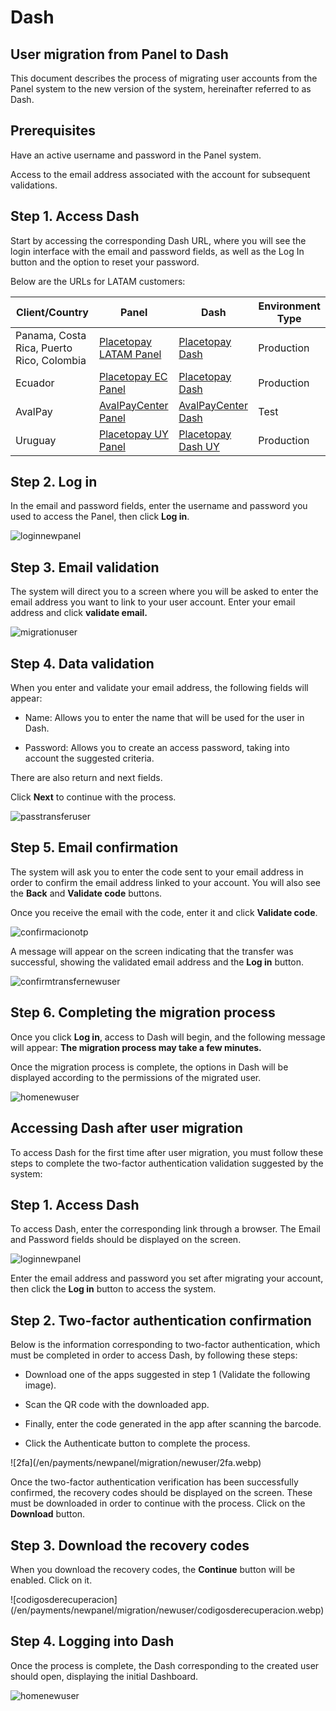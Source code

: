 

# Dash

## User migration from Panel to Dash

This document describes the process of migrating user accounts from the Panel system to the new version of the system, hereinafter referred to as Dash.

## Prerequisites

<Note type="error"> Have an active username and password in the Panel system.</Note>

<Note type="error"> Access to the email address associated with the account for subsequent validations.</Note>

## Step 1. Access Dash

Start by accessing the corresponding Dash URL, where you will see the login interface with the email and password fields, as well as the Log In button and the option to reset your password.  

Below are the URLs for LATAM customers: 

| Client/Country  | Panel                         | Dash                                                      | Environment Type |
|-----------------|-----------------------------------|----------------------------------------------------------------|------------------|
| Panama, Costa Rica, Puerto Rico, Colombia | [Placetopay LATAM Panel](https://panel.placetopay.com/)     | [Placetopay Dash](https://dash.placetopay.com/login)          | Production       |
| Ecuador          | [Placetopay EC Panel](https://panel.placetopay.ec/)    | [Placetopay Dash](https://dash.placetopay.ec/login)           | Production       |
| AvalPay          | [AvalPayCenter Panel](https://admin.test.avalpaycenter.com/) | [AvalPayCenter Dash](https://dash-test-gou.placetopay.com/login) | Test             |
| Uruguay          | [Placetopay UY Panel](https://panel.placetopay.uy/)    | [Placetopay Dash UY](https://dash.placetopay.uy/login)        | Production       |

## Step 2. Log in

In the email and password fields, enter the username and password you used to access the Panel, then click **Log in**.  

![loginnewpanel](/en/payments/newpanel/migration/newuser/loginhomeen.webp)

## Step 3. Email validation

The system will direct you to a screen where you will be asked to enter the email address you want to link to your user account. Enter your email address and click **validate email.**  

![migrationuser](/en/payments/newpanel/migration/newuser/validateemailen.webp)

## Step 4. Data validation

When you enter and validate your email address, the following fields will appear:

- Name: Allows you to enter the name that will be used for the user in Dash. 

- Password: Allows you to create an access password, taking into account the suggested criteria.  

There are also return and next fields.  

Click **Next** to continue with the process.  

![passtransferuser](/en/payments/newpanel/migration/newuser/confirmvalidationen.webp)

## Step 5. Email confirmation

The system will ask you to enter the code sent to your email address in order to confirm the email address linked to your account. You will also see the **Back** and **Validate code** buttons.  

Once you receive the email with the code, enter it and click **Validate code**.  

![confirmacionotp](/en/payments/newpanel/migration/newuser/codeotpen.webp)

A message will appear on the screen indicating that the transfer was successful, showing the validated email address and the **Log in** button.

![confirmtransfernewuser](/en/payments/newpanel/migration/newuser/confirmtransfernewuser.webp)

## Step 6. Completing the migration process

Once you click **Log in**, access to Dash will begin, and the following message will appear: **The migration process may take a few minutes.**

Once the migration process is complete, the options in Dash will be displayed according to the permissions of the migrated user.  

![homenewuser](/en/payments/newpanel/migration/newuser/dashen.webp)

## Accessing Dash after user migration

To access Dash for the first time after user migration, you must follow these steps to complete the two-factor authentication validation suggested by the system:  

## Step 1. Access Dash

To access Dash, enter the corresponding link through a browser. The Email and Password fields should be displayed on the screen.  

![loginnewpanel](/en/payments/newpanel/migration/newuser/loginhomeen.webp)

Enter the email address and password you set after migrating your account, then click the **Log in** button to access the system.  

## Step 2. Two-factor authentication confirmation

Below is the information corresponding to two-factor authentication, which must be completed in order to access Dash, by following these steps: 

- Download one of the apps suggested in step 1 (Validate the following image).

- Scan the QR code with the downloaded app.

- Finally, enter the code generated in the app after scanning the barcode.

- Click the Authenticate button to complete the process.

<CenteredContainer>
![2fa](/en/payments/newpanel/migration/newuser/2fa.webp)
</CenteredContainer>

Once the two-factor authentication verification has been successfully confirmed, the recovery codes should be displayed on the screen. These must be downloaded in order to continue with the process. Click on the **Download** button.  

## Step 3. Download the recovery codes

When you download the recovery codes, the **Continue** button will be enabled. Click on it. 

<CenteredContainer>
![codigosderecuperacion](/en/payments/newpanel/migration/newuser/codigosderecuperacion.webp)
</CenteredContainer>

## Step 4. Logging into Dash

Once the process is complete, the Dash corresponding to the created user should open, displaying the initial Dashboard.  

![homenewuser](/en/payments/newpanel/migration/newuser/dashen.webp)

